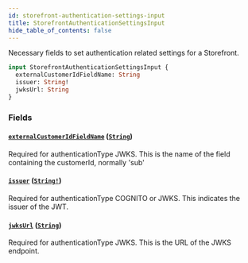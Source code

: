 ```yaml
---
id: storefront-authentication-settings-input
title: StorefrontAuthenticationSettingsInput
hide_table_of_contents: false
---
```



Necessary fields to set authentication related settings for a Storefront.

```graphql
input StorefrontAuthenticationSettingsInput {
  externalCustomerIdFieldName: String
  issuer: String!
  jwksUrl: String
}
```


### Fields

#### [`externalCustomerIdFieldName`](#) ([`String`](/demand/api/graphql-admin/reference/scalars/string))

Required for authenticationType JWKS. This is the name of the field containing the customerId, normally 'sub'


#### [`issuer`](#) ([`String!`](/demand/api/graphql-admin/reference/scalars/string))

Required for authenticationType COGNITO or JWKS. This indicates the issuer of the JWT.


#### [`jwksUrl`](#) ([`String`](/demand/api/graphql-admin/reference/scalars/string))

Required for authenticationType JWKS. This is the URL of the JWKS endpoint.





